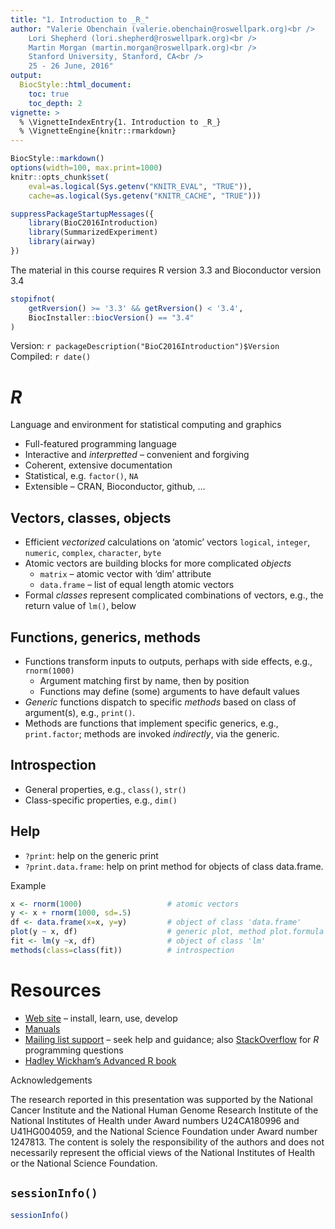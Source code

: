 ```yaml
---
title: "1. Introduction to _R_"
author: "Valerie Obenchain (valerie.obenchain@roswellpark.org)<br />
    Lori Shepherd (lori.shepherd@roswellpark.org)<br />
    Martin Morgan (martin.morgan@roswellpark.org)<br />
    Stanford University, Stanford, CA<br />
    25 - 26 June, 2016"
output:
  BiocStyle::html_document:
    toc: true
    toc_depth: 2
vignette: >
  % \VignetteIndexEntry{1. Introduction to _R_}
  % \VignetteEngine{knitr::rmarkdown}
---
```


```r
BiocStyle::markdown()
options(width=100, max.print=1000)
knitr::opts_chunk$set(
    eval=as.logical(Sys.getenv("KNITR_EVAL", "TRUE")),
    cache=as.logical(Sys.getenv("KNITR_CACHE", "TRUE")))
```

```r
suppressPackageStartupMessages({
    library(BioC2016Introduction)
    library(SummarizedExperiment)
    library(airway)
})
```

The material in this course requires R version 3.3 and Bioconductor
version 3.4

```r
stopifnot(
    getRversion() >= '3.3' && getRversion() < '3.4',
    BiocInstaller::biocVersion() == "3.4"
)
```

Version: `r packageDescription("BioC2016Introduction")$Version`<br />
Compiled: `r date()`

# _R_

Language and environment for statistical computing and graphics

- Full-featured programming language
- Interactive and *interpretted* -- convenient and forgiving
- Coherent, extensive documentation
- Statistical, e.g. `factor()`, `NA`
- Extensible -- CRAN, Bioconductor, github, ...

## Vectors, classes, objects

- Efficient _vectorized_ calculations on 'atomic' vectors `logical`,
  `integer`, `numeric`, `complex`, `character`, `byte`
- Atomic vectors are building blocks for more complicated _objects_
  - `matrix` -- atomic vector with 'dim' attribute
  - `data.frame` -- list of equal length atomic vectors
- Formal _classes_ represent complicated combinations of vectors,
  e.g., the return value of `lm()`, below

## Functions, generics, methods

- Functions transform inputs to outputs, perhaps with side effects,
  e.g., `rnorm(1000)`
  - Argument matching first by name, then by position
  - Functions may define (some) arguments to have default values
- _Generic_ functions dispatch to specific _methods_ based on class of
  argument(s), e.g., `print()`. 
- Methods are functions that implement specific generics, e.g.,
  `print.factor`; methods are invoked _indirectly_, via the generic.

## Introspection

- General properties, e.g., `class()`, `str()`
- Class-specific properties, e.g., `dim()`

## Help

- `?print`: help on the generic print 
- `?print.data.frame`: help on print method for objects of class
    data.frame.

Example

```r
x <- rnorm(1000)                   # atomic vectors
y <- x + rnorm(1000, sd=.5)
df <- data.frame(x=x, y=y)         # object of class 'data.frame'
plot(y ~ x, df)                    # generic plot, method plot.formula
fit <- lm(y ~x, df)                # object of class 'lm'
methods(class=class(fit))          # introspection
```

# Resources

- [Web site](https://www.r-project.org/) -- install, learn, use, develop
- [Manuals](https://cran.r-project.org/manuals.html)
- [Mailing list support](https://www.r-project.org/mail.html) -- seek help and
  guidance; also
  [StackOverflow](http://stackoverflow.com/questions/tagged/r) for _R_
  programming questions
- [Hadley Wickham's Advanced R book](http://adv-r.had.co.nz/)

Acknowledgements

  The research reported in this presentation was supported by the
  National Cancer Institute and the National Human Genome Research
  Institute of the National Institutes of Health under Award numbers
  U24CA180996 and U41HG004059, and the National Science Foundation
  under Award number 1247813. The content is solely the responsibility
  of the authors and does not necessarily represent the official views
  of the National Institutes of Health or the National Science
  Foundation.

## `sessionInfo()`

```r
sessionInfo()
```

<!-- Bibliography -->

[R]: http://r-project.org
[Bioconductor]: http://bioconductor.org
[GRanges.bib]: https://doi.org/10.1371/journal.pcbi.1003118
[Scalable.bib]: http://arxiv.org/abs/1409.2864
[Lawrence.bioc2014.bib]:
    http://bioconductor.org/help/course-materials/2014/BioC2014/Lawrence_Talk.pdf


[AnnotationData]: http://bioconductor.org/packages/release/BiocViews.html#___AnnotationData
[biocViews]: http://bioconductor.org/packages/release/BiocViews.html#___Software

[AnnotationDbi]: http://bioconductor.org/packages/AnnotationDbi
[AnnotationHub]: http://bioconductor.org/packages/AnnotationHub
[BSgenome.Hsapiens.UCSC.hg19]: http://bioconductor.org/packages/BSgenome.Hsapiens.UCSC.hg19
[BSgenome]: http://bioconductor.org/packages/BSgenome
[BiocParallel]: http://bioconductor.org/packages/BiocParallel
[Biostrings]: http://bioconductor.org/packages/Biostrings
[CNTools]: http://bioconductor.org/packages/CNTools
[ChIPQC]: http://bioconductor.org/packages/ChIPQC
[ChIPseeker]: http://bioconductor.org/packages/ChIPseeker
[DESeq2]: http://bioconductor.org/packages/DESeq2
[DiffBind]: http://bioconductor.org/packages/DiffBind
[GenomicAlignments]: http://bioconductor.org/packages/GenomicAlignments
[GenomicFiles]: http://bioconductor.org/packages/GenomicFiles
[GenomicRanges]: http://bioconductor.org/packages/GenomicRanges
[Homo.sapiens]: http://bioconductor.org/packages/Homo.sapiens
[IRanges]: http://bioconductor.org/packages/IRanges
[KEGGREST]: http://bioconductor.org/packages/KEGGREST
[PSICQUIC]: http://bioconductor.org/packages/PSICQUIC
[Rsamtools]: http://bioconductor.org/packages/Rsamtools
[Rsubread]: http://bioconductor.org/packages/Rsubread
[ShortRead]: http://bioconductor.org/packages/ShortRead
[SomaticSignatures]: http://bioconductor.org/packages/SomaticSignatures
[SummarizedExperiment]: http://bioconductor.org/packages/SummarizedExperiment
[TxDb.Hsapiens.UCSC.hg19.knownGene]: http://bioconductor.org/packages/TxDb.Hsapiens.UCSC.hg19.knownGene
[VariantAnnotation]: http://bioconductor.org/packages/VariantAnnotation
[VariantFiltering]: http://bioconductor.org/packages/VariantFiltering
[VariantTools]: http://bioconductor.org/packages/VariantTools
[biomaRt]: http://bioconductor.org/packages/biomaRt
[cn.mops]: http://bioconductor.org/packages/cn.mops
[csaw]: http://bioconductor.org/packages/csaw
[edgeR]: http://bioconductor.org/packages/edgeR
[ensemblVEP]: http://bioconductor.org/packages/ensemblVEP 
[h5vc]: http://bioconductor.org/packages/h5vc
[limma]: http://bioconductor.org/packages/limma
[metagenomeSeq]: http://bioconductor.org/packages/metagenomeSeq
[org.Hs.eg.db]: http://bioconductor.org/packages/org.Hs.eg.db
[org.Sc.sgd.db]: http://bioconductor.org/packages/org.Sc.sgd.db
[phyloseq]: http://bioconductor.org/packages/phyloseq
[rtracklayer]: http://bioconductor.org/packages/rtracklayer
[snpStats]: http://bioconductor.org/packages/snpStats
[Gviz]: http://bioconductor.org/packages/Gviz
[epivizr]: http://bioconductor.org/packages/epivizr
[ggbio]: http://bioconductor.org/packages/ggbio
[OmicCircos]: http://bioconductor.org/packages/OmicCircos

[dplyr]: https://cran.r-project.org/package=dplyr
[data.table]: https://cran.r-project.org/package=data.table
[Rcpp]: https://cran.r-project.org/package=Rcpp

[AMI]: http://bioconductor.org/help/bioconductor-cloud-ami/
[docker]: http://bioconductor.org/help/docker/
